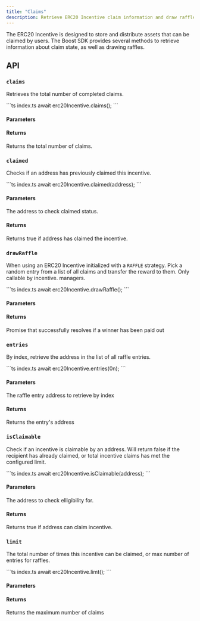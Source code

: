 ```yaml
---
title: "Claims"
description: Retrieve ERC20 Incentive claim information and draw raffle
---
```



<SDKDisclaimer />

The ERC20 Incentive is designed to store and distribute assets that can be claimed by users. The Boost SDK provides several methods to retrieve information about claim state, as well as drawing raffles.

## API

### `claims`

Retrieves the total number of completed claims.

<CodeGroup>
```ts index.ts
await erc20Incentive.claims();
```
</CodeGroup>

#### Parameters

<ReadParams />

#### Returns

<ResponseField name="Total claims" type="Promise<bigint>">
  Returns the total number of claims.
</ResponseField>

### `claimed`

Checks if an address has previously claimed this incentive.

<CodeGroup>
```ts index.ts
await erc20Incentive.claimed(address);
```
</CodeGroup>

#### Parameters

<ParamField path="address" type="Address">
  The address to check claimed status.
</ParamField>

<ReadParams />

#### Returns

<ResponseField name="Has claimed" type="Promise<boolean>">
 Returns true if address has claimed the incentive.
</ResponseField>

### `drawRaffle`

When using an ERC20 Incentive initialized with a `RAFFLE` strategy. Pick a random entry from a list of all claims and transfer the reward to them. Only callable by incentive. managers.

<CodeGroup>
```ts index.ts
await erc20Incentive.drawRaffle();
```
</CodeGroup>

#### Parameters

<WriteParams />

#### Returns

<ResponseField name="Success" type="Promise<void>">
  Promise that successfully resolves if a winner has been paid out
</ResponseField>

### `entries`

By index, retrieve the address in the list of all raffle entries.

<CodeGroup>
```ts index.ts
await erc20Incentive.entries(0n);
```
</CodeGroup>

#### Parameters

<ParamField path="index" type="bigint">
  The raffle entry address to retrieve by index
</ParamField>

<ReadParams />

#### Returns

<ResponseField name="Raffle entry" type="Promise<Address>">
  Returns the entry's address
</ResponseField>

### `isClaimable`

Check if an incentive is claimable by an address. Will return false if the recipient has already claimed, or total incentive claims has met the configured limit.

<CodeGroup>
```ts index.ts
await erc20Incentive.isClaimable(address);
```
</CodeGroup>

#### Parameters

<ParamField path="address" type="Address">
  The address to check elligibility for.
</ParamField>

<ReadParams />

#### Returns

<ResponseField name="Elligibility" type="Promise<boolean>">
 Returns true if address can claim incentive.
</ResponseField>


### `limit`

The total number of times this incentive can be claimed, or max number of entries for raffles.

<CodeGroup>
```ts index.ts
await erc20Incentive.limt();
```
</CodeGroup>

#### Parameters

<ReadParams />

#### Returns

<ResponseField name="Claim limit" type="Promise<bigint>">
  Returns the maximum number of claims
</ResponseField>
